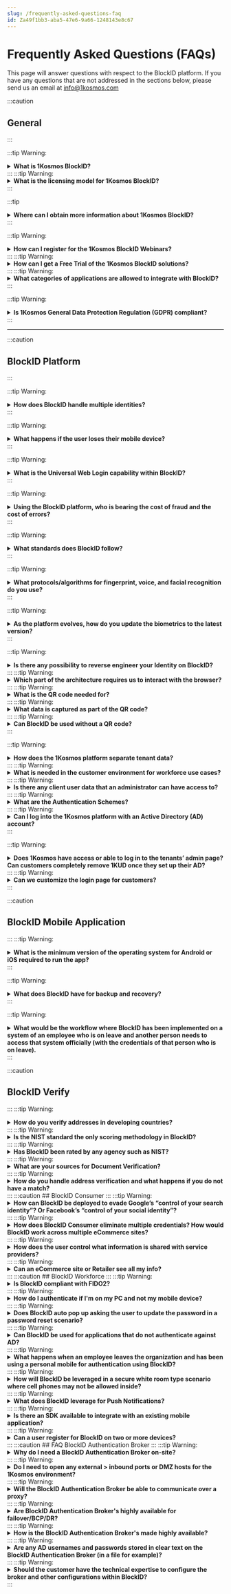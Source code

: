 ```yaml
---
slug: /frequently-asked-questions-faq
id: Za49f1bb3-aba5-47e6-9a66-1248143e8c67
---
```

# Frequently Asked Questions (FAQs)

This page will answer questions with respect to the BlockID platform. If you have any questions that are not addressed in the sections below, please send us an email at <info@1kosmos.com>

:::caution
## General
:::

:::tip Warning:
<details>
<summary><b>What is 1Kosmos BlockID?</b></summary>
<br />
1Kosmos BlockID provides cloud-based identity solutions that leverage biometrics for passwordless user authentication. It uses Blockchain technology for secure and passwordless access to the applications.
</details>
:::
:::tip Warning:
<details>
<summary><b>What is the licensing model for 1Kosmos BlockID?</b></summary>
<br />

1Kosmos BlockID has three separate offerings and each offering has a different pricing plan. Please contact <sales@1kosmos.com> for further pricing information.
</details>
:::

:::tip 
<details>
<summary>
<b>Where can I obtain more information about 1Kosmos BlockID?</b>
</summary>

<br />
    
Visit the **Why BlockID**, **Solutions**, and **Insights** sections from the [1Kosmos](https://www.1kosmos.com/) site. Also, visit the 1Kosmos [BlockID Documentation](https://1kosmos.document360.io/docs) site for in-depth information on each BlockID product. Please contact us on info@1kosmos.com for further information.
</details>
:::

:::tip Warning:
<details>
<summary><b>How can I register for the 1Kosmos BlockID Webinars?</b></summary>
<br />
 
Check out our [Webinar](https://www.1kosmos.com/insights/webinars) page to access the existing webinars and register for the upcoming webinars.
</details>
:::
:::tip Warning:
<details>
<summary><b>How can I get a Free Trial of the 1Kosmos BlockID solutions?</b></summary>
<br />
    
Visit the [BlockID Free Trial](https://www.1kosmos.com/blockid-free-trial) page and **Sign up** to get a free trial of our 1Kosmos BlockID solutions.
</details>
:::
:::tip Warning:
<details>
<summary><b>What categories of applications are allowed to integrate with BlockID?</b></summary>
<br />
 
1Kosmos BlockID integrates with numerous cloud applications, leading SSO and cloud platforms, along with PAM technologies, Hardware Tokens, Operating Systems, and Remote Access providers. Check out our [Integrations](https://www.1kosmos.com/workforce-solutions/integrations) page to check the list of categories of applications 1Kosmos BlockID can integrate.
</details>
:::

:::tip Warning:    
<details>
<summary><b>Is 1Kosmos General Data Protection Regulation (GDPR) compliant?</b>
</summary>
<br />

The 1Kosmos platform is built with the [Privacy by Design](https://gdpr-info.eu/issues/privacy-by-design/) term of [GDPR](https://gdpr-info.eu/). The Information storage is de-risked with user-managed encryption and adheres to [GDPR Article 25](https://gdpr-info.eu/issues/privacy-by-design/).
</details>
:::


* * * 
:::caution
## BlockID Platform
:::

:::tip Warning:
<details>
<summary><b>How does BlockID handle multiple identities?</b></summary>
<br />
BlockID manages a concept called "<b>User Personas</b>". Multiple identities of a user can be mapped to multiple personas and be under a single master user profile called "<b>Person</b>".
</details>
:::

:::tip Warning:
<details>
<summary><b>What happens if the user loses their mobile device?</b></summary>
<br />
The information on the BlockID platform can all be recovered using a recovery phrase and your biometric. A user can download a new version of the app on their new mobile device and then enter their recovery phrase, authenticate with their biometrics to get access to their identity vault.
</details>
:::

:::tip Warning:
<details>
<summary><b>What is the Universal Web Login capability within BlockID?</b></summary>
<br />
The process will take less than 30 minutes to set up, and involves downloading the BlockID Login integration SDK onto the site. This will then allow the site to generate a QR code that can then be scanned by the user using their mobile device.
</details>
:::

:::tip Warning:
<details>
<summary><b>Using the BlockID platform, who is bearing the cost of fraud and the cost of errors?</b></summary>
<br />
This product interacts with the existing security system and fraud prevention of the commercial enterprise. A service provider will bear the cost of any fraud. However, replacing credentials with biometrics and moving the repository from a single database to a blockchain significantly reduces the risk of fraud and the cost of errors.
</details>
:::

:::tip Warning:
<details>
<summary><b>What standards does BlockID follow?</b></summary>
<br />
We follow W3C, FIDO2, NIST IAL, and AAL standards.
</details>
:::
 
:::tip Warning:
<details>
<summary><b>What protocols/algorithms for fingerprint, voice, and facial recognition do you use?</b></summary>
<br />
We use the inbuilt biometrics, if available, for the fingerprint. For the voice and matching the facial biometrics to your vault, we use our BlockID facial and voice metrics that use Microsoft Cognitive Artificial Intelligence (AI).
</details>
:::

:::tip Warning:
<details>
<summary><b>As the platform evolves, how do you update the biometrics to the latest version?</b></summary>
<br />
If the biometrics are updated, BlockID releases a new version of the mobile app and will be updated on every user's smartphone as part of their app update process.
</details>
:::

:::tip Warning:
<details>
<summary><b>Is there any possibility to reverse engineer your Identity on BlockID?</b></summary>
<br />
No, the data is stored in an encrypted format using ECDSA encryption.
</details>
:::
:::tip Warning:
<details>
<summary><b>Which part of the architecture requires us to interact with the browser?</b></summary>
<br />
The architecture that interacts with a web browser is when the QR code is presented on screen. The data that is transmitted isn't browser-specific, currently uses javascript.
</details>
:::
:::tip Warning:
<details>
<summary><b>What is the QR code needed for?</b></summary>
<br />
The QR code is needed to initialize the app to know what information is being asked for and which service and scope it is being provided to.
</details>
:::
:::tip Warning:
<details>
<summary><b>What data is captured as part of the QR code?</b></summary>
<br />
A QR code consists of four main data elements. These are:
<ul>
<li><b>Scope</b> - A scope details what needs to be queried from the user's identity safe from the mobile device. Typically this would consist of First Name, Last Name, UserId, Date of Birth, etc.
</li>
<li><b>Factor</b></li> - Factor identifies which type of biometric the user needs must provide to authenticate, i.e., either the face, fingerprint, or voice. 
<li><b>Public Key</b></li> - This is the public key of the requesting party.
<li><b>URL</b></li> - The URL specifies the endpoint that the mobile app will need to use to send the authentication request to.
</ul>
</details>
:::
:::tip Warning:
<details>
<summary><b>Can BlockID be used without a QR code?</b></summary>
<br />
Yes, BlockID can work without a QR Code. It supports legacy username & password, USERNAME+PUSH, external systems, and tokens such as RADIUS, Yubikey, SecurID, and OneSpan. For a passwordless experience, a QR code allows the end-user to authenticate into any system, whether it is the first time or a repeat login. Without a QR code, a legacy method of "linking" becomes necessary. Thus, a QR code is recommended to make the customer experience better and more secure.
</details>
:::

:::tip Warning:
<details>
<summary><b>How does the 1Kosmos platform separate tenant data?</b></summary>
<br />
BlockID segregates the data for each tenant in their own permission blockchain. This keeps logical and physical data seperation for each tenant.
</details>
:::
:::tip Warning:
<details>
<summary><b>What is needed in the customer environment for workforce use cases?</b></summary>
<br />
There are two applications needed in a customer environment
<ul>
<li><b>BlockID Authentication Broker</b> - This is the single interface that allows us to communicate with AD.
<ul>
<li>This allows us to communicate with the Microsoft NDES service to issue smartcard certificates.
</li>
</ul>
</li>
</ul>
Also, the BlockID Workforce mobile application needs to be downloaded and used by individual users.
</details>
:::
:::tip Warning:

<details>
<summary><b>Is there any client user data that an administrator can have access to?</b>
</summary>
<br />
1Kosmos cannot see any user data as it is not stored in our cloud.
<ul>
<li> User private data is protected with the user's private key which resides on their phone.</li>
<li> No AD or other <b>internal</b> company data is stored in the cloud.</li>
<li> Many other products will copy your AD user attributes to their cloud. BlockID does not.</li>
</ul>
</details>
:::
:::tip Warning:
<details>
<summary><b>What are the Authentication Schemes?</b></summary>
<br />
Authentication schemes are used to authenticate users into the platform. An authentication scheme can be configured for tenants (Customers) based on their needs. For example, <b>Customer 1</b> can use <b>Active Directory (AD)</b> while <b>Customer 2</b> can use <b>1Kosmos User Directory (1KUD)</b>.
</details>
:::
:::tip Warning:
<details>
<summary><b>Can I log into the 1Kosmos platform with an Active Directory (AD) account?</b></summary>
<br />
Yes, once the platform is configured with a client AD, the accounts associated with that Active Directory can be used to authenticate within the platform.
</details>
:::

:::tip Warning:
<details>
<summary><b>Does 1Kosmos have access or able to log in to the tenants’ admin page? Can customers completely remove 1KUD once they set up their AD?</b></summary>
<br />
1KUD is for the customers who do not have an LDAP or AD server of their own (or do not wish to self manage the user details anymore) and want us to store their legacy users. They could configure BlockID to communicate with the local AD where they store their own user base.
</details>
:::
:::tip Warning:
<details>
<summary><b>Can we customize the login page for customers?</b></summary>
<br />
Yes, the login pages are customizable.
</details>
:::

:::caution
## BlockID Mobile Application
:::
:::tip Warning:
<details>
<summary><b>What is the minimum version of the operating system for Android or iOS required to run the app?</b>
</summary>
<br />
To run the BlockID mobile app, we need an iPhone running on <b>IOS 12.3.1</b> or higher and an Android mobile phone running on <b>Android 6.0 or later</b>.
</details>
:::    

:::tip Warning:
<details>
<summary><b>What does BlockID have for backup and recovery?</b>
</summary>
<br />
BlockID provides a Service Level Agreement (SLA) availability of 99.8%. Our service manages our deployment for our customers across regions and provides automated backup and recovery.
</details>
:::    
    
:::tip Warning:
<details>
<summary><b>What would be the workflow where BlockID has been implemented on a system of an employee who is on leave and another person needs to access that system officially (with the credentials of that person who is on leave).</b>
</summary>
<br />
In this case, get the Admin login credentials (username and password) from IT after respective approvals are in place.
</details>
:::     
    
:::caution
## BlockID Verify
:::
:::tip Warning:
<details>
<summary><b>How do you verify addresses in developing countries?</b>
</summary>
<br />
Similar to the United States, BlockID Verify will need to integrate with a source of truth from that country. This integration can be configured on the platform.
</details>
:::    
:::tip Warning:    
<details>
<summary><b>Is the NIST standard the only scoring methodology in BlockID?</b>
</summary>
<br />
BlockID also includes an identity trust score that factors NIST as well as other parameters. Both the assurance level of NIST and the trust score for a user is available.
</details>
:::
:::tip Warning:    
<details>
<summary><b>Has BlockID been rated by any agency such as NIST?</b>
</summary>
<br />
We use the guidelines set forth by NIST 800 63-3.
</details>
:::
:::tip Warning:    
<details>
<summary><b>What are your sources for Document Verification?</b>
</summary>
<br />
A typical document verification platform is a central entity that allows BlockID to verify authenticity through an API. Some examples include AAMVA, Melissa, IDDataWeb, etc. They vary depending on the country of origin. Each system of record is from an issuing authority.
</details>
:::
:::tip Warning:    
<details>
<summary><b>How do you handle address verification and what happens if you do not have a match?</b>
</summary>
<br />
We verify addresses with third party services (US Postal Service + Melissa). If there isn't a match, it triggers a manual process where additional documentation is requested from utilities and/or phone services and matched.
</details>
:::
:::caution  
## BlockID Consumer
:::
:::tip Warning:    
<details>
<summary><b>How can BlockID be deployed to evade Google’s “control of your search identity”? Or Facebook’s “control of your social identity”?</b>
</summary>
<br />
By not having any log-ins from Google or Facebook, you will not be using the same log-ins that allow those, and other companies, to track which pages you are using while browsing in a private or incognito mode with access to your web applications. All information about the user will be stored in an identity vault.
</details>
:::
:::tip Warning:    
<details>
<summary><b>How does BlockID Consumer eliminate multiple credentials?  How would BlockID work across multiple eCommerce sites?</b>
</summary>
<br />
A single BlockID credential can be used to authenticate across multiple sites. This is possible because the single credential resides on the blockchain. This is in contrast with having a credential stored in the individual website's databases.
</details>
:::
:::tip Warning:    
<details>
<summary><b>How does the user control what information is shared with service providers?</b>
</summary>
<br />
BlockID uses a concept of scopes which includes all the user information criteria. As part of the scope, every data request from a service provider has to have one or multiple scopes defined. So, for example, if a website is requesting a user credential for logon, the user would see that the website is asking for their "FirstName" and "LastName" as part of the scope in the request.
</details>
:::
:::tip Warning:    
<details>
<summary><b>Can an eCommerce site or Retailer see all my info?</b>
</summary>
<br />
Only if the information is explicitly shared by the user. All the information shared by the user would be shown as part of the scope defined in the request.
</details>
:::
:::caution 
## BlockID Workforce
:::
:::tip Warning:    
<details>
<summary><b>Is BlockID compliant with FIDO2?</b>
</summary>
<br />
Yes, the BlockID solution is compliant with FIDO2 UAF.
</details>
:::
:::tip Warning:    
<details>
<summary><b>How do I authenticate if I'm on my PC and not my mobile device?</b>
</summary>
<br />
BlockID can be used to authenticate a user using an OTP which can be generated and emailed to a user if a mobile device is not present. We only recommend using this solution if you are using MFA with a legacy system.
</details>
:::
:::tip Warning:    
<details>
<summary><b>Does BlockID auto pop up asking the user to update the password in a password reset scenario?</b>
</summary>
<br />
The user gets a popup on windows ahead of time-based on the policy set for the organization. They can either reset the password on Windows or the BlockID app.
</details>
:::
:::tip Warning:    
<details>
<summary><b>Can BlockID be used for applications that do not authenticate against AD?</b>
</summary>
<br />
The application can leverage BlockID and can integrate using SAML.
</details>
:::
:::tip Warning:    
<details>
<summary><b>What happens when an employee leaves the organization and has been using a personal mobile for authentication using BlockID?</b>
</summary>
<br />
The BlockID app is disabled upon disabling the AD account of the employee.
</details>
:::
:::tip Warning:    
<details>
<summary><b>How will BlockID be leveraged in a secure white room type scenario where cell phones may not be allowed inside?</b>
</summary>
<br />
This is a part of our roadmap where biometric-based authentication can be leveraged via laptops/workstations so that mobile phones will not be a dependency.
</details>
:::
:::tip Warning:    
<details>
<summary><b>What does BlockID leverage for Push Notifications?</b>
</summary>
<br />
BlockID uses Apple Push Notification Service (APNS) on iOS devices, or via Firebase Cloud Messaging (FCM) on Android devices.
</details>
:::
:::tip Warning:    
<details>
<summary><b>Is there an SDK available to integrate with an existing mobile application?</b>
</summary>
<br />
Yes, BlockID does have an SDK to integrate with mobile application.
</details>
:::
:::tip Warning:    
<details>
<summary><b>Can a user register for BlockID on two or more devices?</b>
</summary>
<br />
Yes, a user could have multiple devices. The Private Key is unique to each registration for the user. The DID will be created per device registered and mapped to the same userID.
</details>
:::
:::caution   
## FAQ BlockID Authentication Broker
:::
:::tip Warning:    
<details>
<summary><b>Why do I need a BlockID Authentication Broker on-site?</b>
</summary>
<br />
A BlockID Authentication Broker is installed on a client environment to allow the BlockID Admin Console (running in the cloud) to communicate within a client’s environment. All connections made by the Broker are outbound and there is no need for any inbound connectivity into the company's network. The BlockID Authentication Broker communicates **outbound** only and handles the flow of encrypted traffic between the Credential Provider (on windows), NDES, AD, and the 1Kosmos cloud.
</details>
:::
:::tip Warning:    
<details>
<summary><b>Do I need to open any external > inbound ports or DMZ hosts for the 1Kosmos environment?</b>
</summary>
<br />
No - no firewall ports or network changes are required.
</details>
:::
:::tip Warning:    
<details>
<summary><b>Will the BlockID Authentication Broker be able to communicate over a proxy?</b>
</summary>
<br />
Yes - the BlockID Authentication Broker is proxy enabled and supports proxy authentication. Both the BlockID Authentication Broker and BlockID Credential Provider (for Windows workstations) can use a proxy to talk to the 1Kosmos cloud.
</details>
:::
:::tip Warning:    
<details>
<summary><b>Are BlockID Authentication Broker's highly available for failover/BCP/DR?</b>
</summary>
<br />
Yes - they can be deployed to be as highly available as the customer needs. 
</details>
:::
:::tip Warning:    
<details>
<summary><b>How is the BlockID Authentication Broker's made highly available?</b>
</summary>
<br />
Multiple instances of the broker can run in parallel. There is no need for a load balancer as they handle the communication between the client environment and the 1Kosmos cloud automatically. 
</details>
:::
:::tip Warning:    
<details>
<summary><b>Are any AD usernames and passwords stored in clear text on the BlockID Authentication Broker (in a file for example)?</b>
</summary>
<br />
1Kosmos does not store any username and password especially if the configuration is set up with Active Directory. We only use the BlockID Authentication Broker to authenticate the user and not to store the credentials. 
</details>
:::
:::tip Warning:    
<details>
<summary><b>Should the customer have the technical expertise to configure the broker and other configurations within BlockID?</b>
</summary>
<br />
The configuration that is done on the BlockID platform is straightforward. The detailed guides are also available for a user to perform the configuration by themselves. The setup in the BlockID platform can be done in minutes.
</details>
:::
